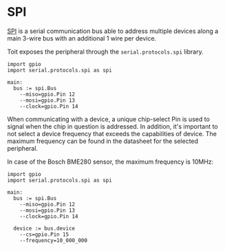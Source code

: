 # SPI

[SPI](https://en.wikipedia.org/wiki/Serial_Peripheral_Interface) is a serial communication bus able to address multiple devices along a main 3-wire bus with an additional 1 wire per device.

Toit exposes the peripheral through the `serial.protocols.spi` library.

```
import gpio
import serial.protocols.spi as spi

main:
  bus := spi.Bus
    --miso=gpio.Pin 12
    --mosi=gpio.Pin 13
    --clock=gpio.Pin 14
```

When communicating with a device, a unique chip-select Pin is used to signal when the chip in question is addressed. In addition, it's important to not select a device frequency that exceeds the capabilities of device. The maximum frequency can be found in the datasheet for the selected peripheral.

In case of the Bosch BME280 sensor, the maximum frequency is 10MHz:

```
import gpio
import serial.protocols.spi as spi

main:
  bus := spi.Bus
    --miso=gpio.Pin 12
    --mosi=gpio.Pin 13
    --clock=gpio.Pin 14

  device := bus.device
    --cs=gpio.Pin 15
    --frequency=10_000_000
```
